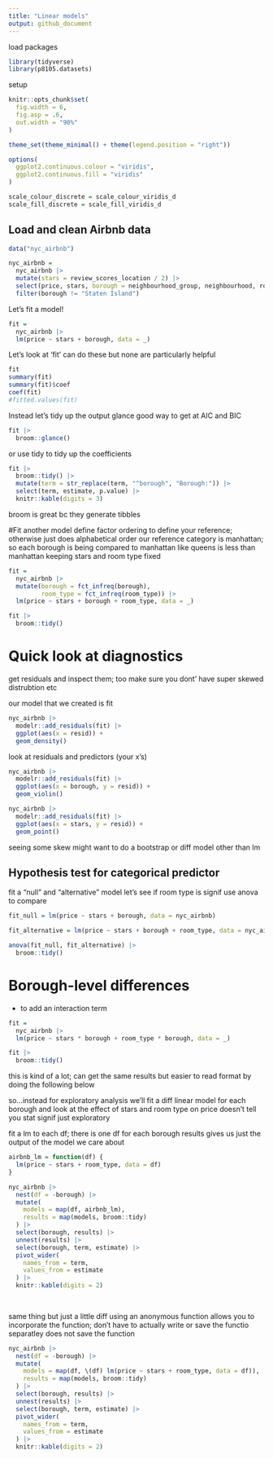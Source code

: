 ```yaml
---
title: "Linear models"
output: github_document
---
```


load packages
```r
library(tidyverse)
library(p8105.datasets)

```


setup
```r
knitr::opts_chunk$set(
  fig.width = 6,
  fig.asp = .6,
  out.width = "90%"
)

theme_set(theme_minimal() + theme(legend.position = "right"))

options(
  ggplot2.continuous.colour = "viridis",
  ggplot2.continuous.fill = "viridis"
)

scale_colour_discrete = scale_colour_viridis_d
scale_fill_discrete = scale_fill_viridis_d
```

## Load and clean Airbnb data

```r
data("nyc_airbnb")

nyc_airbnb = 
  nyc_airbnb |> 
  mutate(stars = review_scores_location / 2) |> 
  select(price, stars, borough = neighbourhood_group, neighbourhood, room_type) |> 
  filter(borough != "Staten Island")

```

Let's fit a model!

```r
fit = 
  nyc_airbnb |> 
  lm(price ~ stars + borough, data = _)
```

Let's look at 'fit'
can do these but none are particularly helpful
```r
fit
summary(fit)
summary(fit)$coef
coef(fit)
#fitted.values(fit)

```

Instead let's tidy up the output
glance good way to get at AIC and BIC

```r
fit |> 
  broom::glance()
```


or use tidy to tidy up the coefficients
```r
fit |> 
  broom::tidy() |> 
  mutate(term = str_replace(term, "^borough", "Borough:")) |> 
  select(term, estimate, p.value) |> 
  knitr::kable(digits = 3)
```

broom is great bc they generate tibbles

#Fit another model
define factor ordering to define your reference; otherwise just does alphabetical order
our reference category is manhattan; so each borough is being compared to manhattan
like queens is less than manhattan keeping stars and room type fixed
```r
fit = 
  nyc_airbnb |> 
  mutate(borough = fct_infreq(borough),
         room_type = fct_infreq(room_type)) |> 
  lm(price ~ stars + borough + room_type, data = _)

fit |> 
  broom::tidy()
```

# Quick look at diagnostics
get residuals and inspect them; too make sure you dont' have super skewed distrubtion etc

our model that we created is fit
```r
nyc_airbnb |> 
  modelr::add_residuals(fit) |> 
  ggplot(aes(x = resid)) +
  geom_density()
```

look at residuals and predictors (your x's)
```r
nyc_airbnb |> 
  modelr::add_residuals(fit) |> 
  ggplot(aes(x = borough, y = resid)) +
  geom_violin()

nyc_airbnb |> 
  modelr::add_residuals(fit) |> 
  ggplot(aes(x = stars, y = resid)) +
  geom_point()
```
seeing some skew
might want to do a bootstrap or diff model other than lm

## Hypothesis test for categorical predictor

fit a "null" and "alternative" model
let's see if room type is signif
use anova to compare

```r
fit_null = lm(price ~ stars + borough, data = nyc_airbnb)

fit_alternative = lm(price ~ stars + borough + room_type, data = nyc_airbnb)

anova(fit_null, fit_alternative) |> 
  broom::tidy()

```

# Borough-level differences
* to add an interaction term

```r
fit = 
  nyc_airbnb |> 
  lm(price ~ stars * borough + room_type * borough, data = _)

fit |> 
  broom::tidy()
```
this is kind of a lot; can get the same results but easier to read format by doing the following below

so...instead for exploratory analysis we'll fit a diff linear model for each borough and look at the effect of stars and room type on price
doesn't tell you stat signif just exploratory

fit a lm to each df; there is one df for each borough
results gives us just the output of the model we care about
```r
airbnb_lm = function(df) {
  lm(price ~ stars + room_type, data = df)
}

nyc_airbnb |> 
  nest(df = -borough) |> 
  mutate(
    models = map(df, airbnb_lm),
    results = map(models, broom::tidy)
  ) |> 
  select(borough, results) |> 
  unnest(results) |> 
  select(borough, term, estimate) |> 
  pivot_wider(
    names_from = term,
    values_from = estimate
  ) |> 
  knitr::kable(digits = 2)
  
  

```


same thing but just a little diff using an anonymous function
allows you to incorporate the function; don't have to actually write or save the functio separatley
does not save the function
```r
nyc_airbnb |> 
  nest(df = -borough) |> 
  mutate(
    models = map(df, \(df) lm(price ~ stars + room_type, data = df)),
    results = map(models, broom::tidy)
  ) |> 
  select(borough, results) |> 
  unnest(results) |> 
  select(borough, term, estimate) |> 
  pivot_wider(
    names_from = term,
    values_from = estimate
  ) |> 
  knitr::kable(digits = 2)
```












